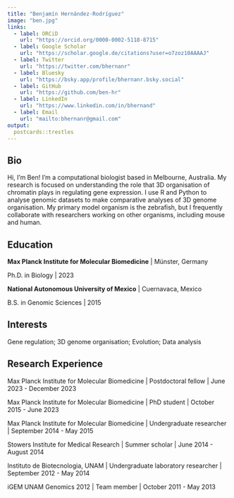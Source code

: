 ```yaml
---
title: "Benjamín Hernández-Rodríguez"
image: "ben.jpg"
links:
  - label: ORCiD
    url: "https://orcid.org/0000-0002-5118-8715"
  - label: Google Scholar
    url: "https://scholar.google.de/citations?user=o7zoz10AAAAJ"
  - label: Twitter
    url: "https://twitter.com/bhernanr"
  - label: Bluesky
    url: "https://bsky.app/profile/bhernanr.bsky.social"
  - label: GitHub
    url: "https://github.com/ben-hr"
  - label: LinkedIn
    url: "https://www.linkedin.com/in/bhernand"
  - label: Email
    url: "mailto:bhernanr@gmail.com"
output:
  postcards::trestles
---
```

 
## Bio

Hi, I’m Ben! I’m a computational biologist based in Melbourne, Australia.  My research is focused on understanding the role that 3D organisation of chromatin plays in regulating gene expression. I use R and Python to analyse genomic datasets to make comparative analyses of 3D genome organisation. My primary model organism is the zebrafish, but I frequently collaborate with researchers working on other organisms, including mouse and human.

## Education

**Max Planck Institute for Molecular Biomedicine** | Münster, Germany

Ph.D. in Biology | 2023

**National Autonomous University of Mexico** | Cuernavaca, Mexico

B.S. in Genomic Sciences | 2015

## Interests

Gene regulation; 3D genome organisation; Evolution; Data analysis

## Research Experience

Max Planck Institute for Molecular Biomedicine | Postdoctoral fellow | June 2023 - December 2023

Max Planck Institute for Molecular Biomedicine | PhD student | October 2015 - June 2023

Max Planck Institute for Molecular Biomedicine | Undergraduate researcher | September 2014 - May 2015

Stowers Institute for Medical Research | Summer scholar | June 2014 - August 2014

Instituto de Biotecnologia, UNAM | Undergraduate laboratory researcher | September 2012 - May 2014

iGEM UNAM Genomics 2012 | Team member | October 2011 - May 2013